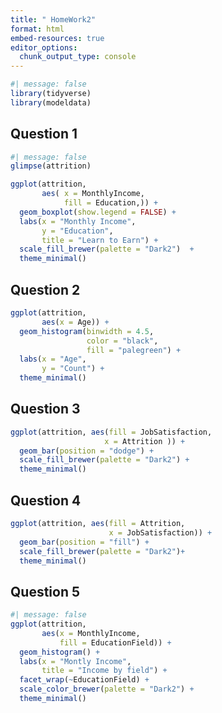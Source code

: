 ```yaml
---
title: " HomeWork2"
format: html
embed-resources: true
editor_options: 
  chunk_output_type: console
---
```


```r
#| message: false
library(tidyverse)
library(modeldata)
```
## Question 1

```r
#| message: false
glimpse(attrition)

ggplot(attrition, 
       aes( x = MonthlyIncome,
            fill = Education,)) +
  geom_boxplot(show.legend = FALSE) +
  labs(x = "Monthly Income",
       y = "Education",
       title = "Learn to Earn") +
  scale_fill_brewer(palette = "Dark2")  +
  theme_minimal()
```
## Question 2
```r
ggplot(attrition, 
       aes(x = Age)) +
  geom_histogram(binwidth = 4.5,
                 color = "black",
                 fill = "palegreen") +
  labs(x = "Age",
       y = "Count") + 
  theme_minimal()
```
## Question 3
```r
ggplot(attrition, aes(fill = JobSatisfaction,
                     x = Attrition )) + 
  geom_bar(position = "dodge") + 
  scale_fill_brewer(palette = "Dark2") +
  theme_minimal()

```
## Question 4
```r
ggplot(attrition, aes(fill = Attrition,
                      x = JobSatisfaction)) + 
  geom_bar(position = "fill") + 
  scale_fill_brewer(palette = "Dark2")+
  theme_minimal()
```

## Question 5

```r
#| message: false
ggplot(attrition, 
       aes(x = MonthlyIncome,
           fill = EducationField)) +
  geom_histogram() +
  labs(x = "Montly Income",
       title = "Income by field") +
  facet_wrap(~EducationField) +
  scale_color_brewer(palette = "Dark2") +
  theme_minimal()

```

